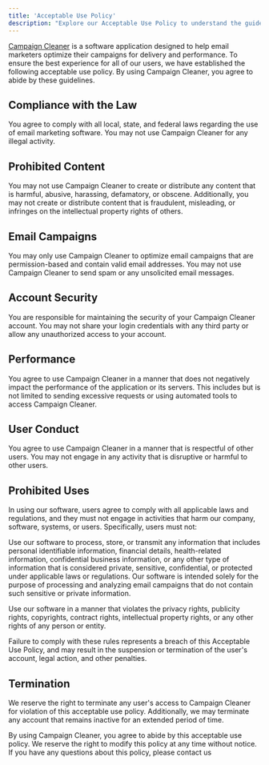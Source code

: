 ```yaml
---
title: 'Acceptable Use Policy'
description: "Explore our Acceptable Use Policy to understand the guidelines that ensure a safe and respectful digital environment. This policy outlines the responsible use of our services and the standards for user behavior. Stay informed about the dos and don'ts to maintain a positive and secure experience for all users. Our commitment to fostering a respectful community hinges on adherence to these essential principles."
---
```

[Campaign Cleaner](https://campaigncleaner.com) is a software application designed to help email marketers optimize their campaigns for delivery and performance. To ensure the best experience for all of our users, we have established the following acceptable use policy. By using Campaign Cleaner, you agree to abide by these guidelines.

## Compliance with the Law ## 

You agree to comply with all local, state, and federal laws regarding the use of email marketing software. You may not use Campaign Cleaner for any illegal activity.

## Prohibited Content ## 
You may not use Campaign Cleaner to create or distribute any content that is harmful, abusive, harassing, defamatory, or obscene. Additionally, you may not create or distribute content that is fraudulent, misleading, or infringes on the intellectual property rights of others.

## Email Campaigns ## 
You may only use Campaign Cleaner to optimize email campaigns that are permission-based and contain valid email addresses. You may not use Campaign Cleaner to send spam or any unsolicited email messages.

## Account Security ## 
You are responsible for maintaining the security of your Campaign Cleaner account. You may not share your login credentials with any third party or allow any unauthorized access to your account.

## Performance ## 
You agree to use Campaign Cleaner in a manner that does not negatively impact the performance of the application or its servers. This includes but is not limited to sending excessive requests or using automated tools to access Campaign Cleaner.

## User Conduct ## 
You agree to use Campaign Cleaner in a manner that is respectful of other users. You may not engage in any activity that is disruptive or harmful to other users.

## Prohibited Uses ##

In using our software, users agree to comply with all applicable laws and regulations, and they must not engage in activities that harm our company, software, systems, or users. Specifically, users must not:

Use our software to process, store, or transmit any information that includes personal identifiable information, financial details, health-related information, confidential business information, or any other type of information that is considered private, sensitive, confidential, or protected under applicable laws or regulations. Our software is intended solely for the purpose of processing and analyzing email campaigns that do not contain such sensitive or private information.

Use our software in a manner that violates the privacy rights, publicity rights, copyrights, contract rights, intellectual property rights, or any other rights of any person or entity.

Failure to comply with these rules represents a breach of this Acceptable Use Policy, and may result in the suspension or termination of the user's account, legal action, and other penalties.

## Termination ## 
We reserve the right to terminate any user's access to Campaign Cleaner for violation of this acceptable use policy. Additionally, we may terminate any account that remains inactive for an extended period of time.

By using Campaign Cleaner, you agree to abide by this acceptable use policy. We reserve the right to modify this policy at any time without notice. If you have any questions about this policy, please contact us